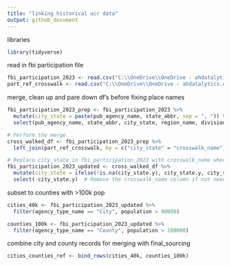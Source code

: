 ```yaml
---
title: "linking historical ucr data"
output: github_document
---
```


libraries
```r
library(tidyverse)
```
read in fbi participation file
```r
fbi_participation_2023 <- read.csv("C:\\OneDrive\\OneDrive - ahdatalytics.com\\Clients\\Real Time Crime Index\\Open Source Data\\FBI Agency Participation Data\\2023 Participation.csv")
part_ref_crosswalk <- read.csv("C:\\OneDrive\\OneDrive - ahdatalytics.com\\Clients\\Real Time Crime Index\\Open Source Data\\FBI Agency Participation Data\\part_ref_crosswalk.csv")
```
merge, clean up and pare down df's before fixing place names
```r
fbi_participation_2023_prep <- fbi_participation_2023 %>%
  mutate(city_state = paste(pub_agency_name, state_abbr, sep = ", ")) %>%
  select(pub_agency_name, state_abbr, city_state, region_name, division_name, agency_type_name, population)

# Perform the merge 
cross_walked_df <- fbi_participation_2023_prep %>%
  left_join(part_ref_crosswalk, by = c("city_state" = "crosswalk_name"))

# Replace city_state in fbi_participation_2023 with crosswalk_name where the merge is successful
fbi_participation_2023_updated <- cross_walked_df %>%
  mutate(city_state = ifelse(!is.na(city_state.y), city_state.y, city_state)) %>%
  select(-city_state.y)  # Remove the crosswalk_name column if not needed
```
subset to counties with >100k pop
```r
cities_40k <- fbi_participation_2023_updated %>% 
  filter(agency_type_name == "City", population > 40000)

counties_100k <- fbi_participation_2023_updated %>% 
  filter(agency_type_name == "County", population > 100000)
```
combine city and county records for merging with final_sourcing 
```r
cities_counties_ref <- bind_rows(cities_40k, counties_100k)
```